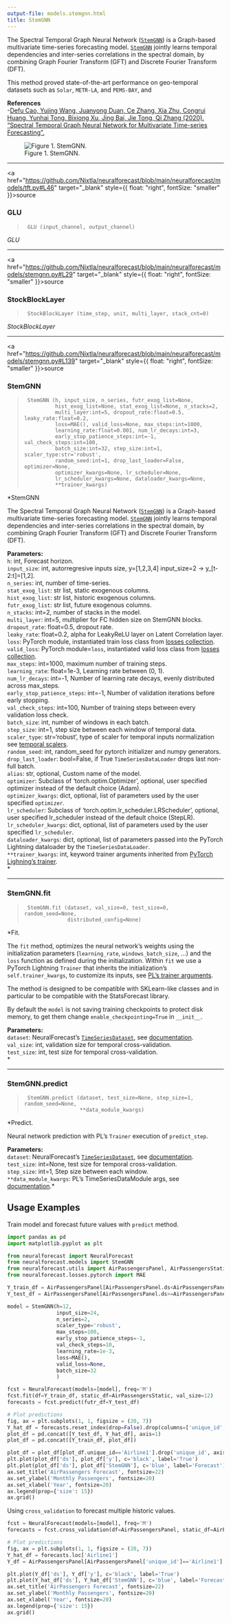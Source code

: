 ```yaml
---
output-file: models.stemgnn.html
title: StemGNN
---
```



The Spectral Temporal Graph Neural Network
([`StemGNN`](https://nixtlaverse.nixtla.io/neuralforecast/models.stemgnn.html#stemgnn))
is a Graph-based multivariate time-series forecasting model.
[`StemGNN`](https://nixtlaverse.nixtla.io/neuralforecast/models.stemgnn.html#stemgnn)
jointly learns temporal dependencies and inter-series correlations in
the spectral domain, by combining Graph Fourier Transform (GFT) and
Discrete Fourier Transform (DFT).

This method proved state-of-the-art performance on geo-temporal datasets
such as `Solar`, `METR-LA`, and `PEMS-BAY`, and

**References**<br/> -[Defu Cao, Yujing Wang, Juanyong Duan, Ce Zhang, Xia
Zhu, Congrui Huang, Yunhai Tong, Bixiong Xu, Jing Bai, Jie Tong, Qi
Zhang (2020). “Spectral Temporal Graph Neural Network for Multivariate
Time-series
Forecasting”.](https://proceedings.neurips.cc/paper/2020/hash/cdf6581cb7aca4b7e19ef136c6e601a5-Abstract.html)

<figure>
<img src="imgs_models/stemgnn.png" alt="Figure 1. StemGNN." />
<figcaption aria-hidden="true">Figure 1. StemGNN.</figcaption>
</figure>

------------------------------------------------------------------------

<a
href="https://github.com/Nixtla/neuralforecast/blob/main/neuralforecast/models/tft.py#L46"
target="_blank" style={{ float: "right", fontSize: "smaller" }}>source</a>

### GLU

> ``` text
>  GLU (input_channel, output_channel)
> ```

*GLU*

------------------------------------------------------------------------

<a
href="https://github.com/Nixtla/neuralforecast/blob/main/neuralforecast/models/stemgnn.py#L29"
target="_blank" style={{ float: "right", fontSize: "smaller" }}>source</a>

### StockBlockLayer

> ``` text
>  StockBlockLayer (time_step, unit, multi_layer, stack_cnt=0)
> ```

*StockBlockLayer*

------------------------------------------------------------------------

<a
href="https://github.com/Nixtla/neuralforecast/blob/main/neuralforecast/models/stemgnn.py#L139"
target="_blank" style={{ float: "right", fontSize: "smaller" }}>source</a>

### StemGNN

> ``` text
>  StemGNN (h, input_size, n_series, futr_exog_list=None,
>           hist_exog_list=None, stat_exog_list=None, n_stacks=2,
>           multi_layer:int=5, dropout_rate:float=0.5, leaky_rate:float=0.2,
>           loss=MAE(), valid_loss=None, max_steps:int=1000,
>           learning_rate:float=0.001, num_lr_decays:int=3,
>           early_stop_patience_steps:int=-1, val_check_steps:int=100,
>           batch_size:int=32, step_size:int=1, scaler_type:str='robust',
>           random_seed:int=1, drop_last_loader=False, optimizer=None,
>           optimizer_kwargs=None, lr_scheduler=None,
>           lr_scheduler_kwargs=None, dataloader_kwargs=None,
>           **trainer_kwargs)
> ```

\*StemGNN

The Spectral Temporal Graph Neural Network
([`StemGNN`](https://nixtlaverse.nixtla.io/neuralforecast/models.stemgnn.html#stemgnn))
is a Graph-based multivariate time-series forecasting model.
[`StemGNN`](https://nixtlaverse.nixtla.io/neuralforecast/models.stemgnn.html#stemgnn)
jointly learns temporal dependencies and inter-series correlations in
the spectral domain, by combining Graph Fourier Transform (GFT) and
Discrete Fourier Transform (DFT).

**Parameters:**<br/> `h`: int, Forecast horizon. <br/> `input_size`: int,
autorregresive inputs size, y=\[1,2,3,4\] input_size=2 -\>
y\_\[t-2:t\]=\[1,2\].<br/> `n_series`: int, number of time-series.<br/>
`stat_exog_list`: str list, static exogenous columns.<br/>
`hist_exog_list`: str list, historic exogenous columns.<br/>
`futr_exog_list`: str list, future exogenous columns.<br/> `n_stacks`:
int=2, number of stacks in the model.<br/> `multi_layer`: int=5,
multiplier for FC hidden size on StemGNN blocks.<br/> `dropout_rate`:
float=0.5, dropout rate.<br/> `leaky_rate`: float=0.2, alpha for
LeakyReLU layer on Latent Correlation layer.<br/> `loss`: PyTorch module,
instantiated train loss class from [losses
collection](https://nixtla.github.io/neuralforecast/losses.pytorch.html).<br/>
`valid_loss`: PyTorch module=`loss`, instantiated valid loss class from
[losses
collection](https://nixtla.github.io/neuralforecast/losses.pytorch.html).<br/>
`max_steps`: int=1000, maximum number of training steps.<br/>
`learning_rate`: float=1e-3, Learning rate between (0, 1).<br/>
`num_lr_decays`: int=-1, Number of learning rate decays, evenly
distributed across max_steps.<br/> `early_stop_patience_steps`: int=-1,
Number of validation iterations before early stopping.<br/>
`val_check_steps`: int=100, Number of training steps between every
validation loss check.<br/> `batch_size`: int, number of windows in each
batch.<br/> `step_size`: int=1, step size between each window of temporal
data.<br/> `scaler_type`: str=‘robust’, type of scaler for temporal
inputs normalization see [temporal
scalers](https://nixtla.github.io/neuralforecast/common.scalers.html).<br/>
`random_seed`: int, random_seed for pytorch initializer and numpy
generators.<br/> `drop_last_loader`: bool=False, if True
`TimeSeriesDataLoader` drops last non-full batch.<br/> `alias`: str,
optional, Custom name of the model.<br/> `optimizer`: Subclass of
‘torch.optim.Optimizer’, optional, user specified optimizer instead of
the default choice (Adam).<br/> `optimizer_kwargs`: dict, optional, list
of parameters used by the user specified `optimizer`.<br/>
`lr_scheduler`: Subclass of ‘torch.optim.lr_scheduler.LRScheduler’,
optional, user specified lr_scheduler instead of the default choice
(StepLR).<br/> `lr_scheduler_kwargs`: dict, optional, list of parameters
used by the user specified `lr_scheduler`.<br/> `dataloader_kwargs`:
dict, optional, list of parameters passed into the PyTorch Lightning
dataloader by the `TimeSeriesDataLoader`. <br/> `**trainer_kwargs`: int,
keyword trainer arguments inherited from [PyTorch Lighning’s
trainer](https://pytorch-lightning.readthedocs.io/en/stable/api/pytorch_lightning.trainer.trainer.Trainer.html?highlight=trainer).<br/>\*

------------------------------------------------------------------------

### StemGNN.fit

> ``` text
>  StemGNN.fit (dataset, val_size=0, test_size=0, random_seed=None,
>               distributed_config=None)
> ```

\*Fit.

The `fit` method, optimizes the neural network’s weights using the
initialization parameters (`learning_rate`, `windows_batch_size`, …) and
the `loss` function as defined during the initialization. Within `fit`
we use a PyTorch Lightning `Trainer` that inherits the initialization’s
`self.trainer_kwargs`, to customize its inputs, see [PL’s trainer
arguments](https://pytorch-lightning.readthedocs.io/en/stable/api/pytorch_lightning.trainer.trainer.Trainer.html?highlight=trainer).

The method is designed to be compatible with SKLearn-like classes and in
particular to be compatible with the StatsForecast library.

By default the `model` is not saving training checkpoints to protect
disk memory, to get them change `enable_checkpointing=True` in
`__init__`.

**Parameters:**<br/> `dataset`: NeuralForecast’s
[`TimeSeriesDataset`](https://nixtlaverse.nixtla.io/neuralforecast/tsdataset.html#timeseriesdataset),
see
[documentation](https://nixtla.github.io/neuralforecast/tsdataset.html).<br/>
`val_size`: int, validation size for temporal cross-validation.<br/>
`test_size`: int, test size for temporal cross-validation.<br/>\*

------------------------------------------------------------------------

### StemGNN.predict

> ``` text
>  StemGNN.predict (dataset, test_size=None, step_size=1, random_seed=None,
>                   **data_module_kwargs)
> ```

\*Predict.

Neural network prediction with PL’s `Trainer` execution of
`predict_step`.

**Parameters:**<br/> `dataset`: NeuralForecast’s
[`TimeSeriesDataset`](https://nixtlaverse.nixtla.io/neuralforecast/tsdataset.html#timeseriesdataset),
see
[documentation](https://nixtla.github.io/neuralforecast/tsdataset.html).<br/>
`test_size`: int=None, test size for temporal cross-validation.<br/>
`step_size`: int=1, Step size between each window.<br/>
`**data_module_kwargs`: PL’s TimeSeriesDataModule args, see
[documentation](https://pytorch-lightning.readthedocs.io/en/1.6.1/extensions/datamodules.html#using-a-datamodule).\*

## Usage Examples

Train model and forecast future values with `predict` method.

```python
import pandas as pd
import matplotlib.pyplot as plt

from neuralforecast import NeuralForecast
from neuralforecast.models import StemGNN
from neuralforecast.utils import AirPassengersPanel, AirPassengersStatic
from neuralforecast.losses.pytorch import MAE

Y_train_df = AirPassengersPanel[AirPassengersPanel.ds<AirPassengersPanel['ds'].values[-12]].reset_index(drop=True) # 132 train
Y_test_df = AirPassengersPanel[AirPassengersPanel.ds>=AirPassengersPanel['ds'].values[-12]].reset_index(drop=True) # 12 test

model = StemGNN(h=12,
                input_size=24,
                n_series=2,
                scaler_type='robust',
                max_steps=100,
                early_stop_patience_steps=-1,
                val_check_steps=10,
                learning_rate=1e-3,
                loss=MAE(),
                valid_loss=None,
                batch_size=32
                )

fcst = NeuralForecast(models=[model], freq='M')
fcst.fit(df=Y_train_df, static_df=AirPassengersStatic, val_size=12)
forecasts = fcst.predict(futr_df=Y_test_df)

# Plot predictions
fig, ax = plt.subplots(1, 1, figsize = (20, 7))
Y_hat_df = forecasts.reset_index(drop=False).drop(columns=['unique_id','ds'])
plot_df = pd.concat([Y_test_df, Y_hat_df], axis=1)
plot_df = pd.concat([Y_train_df, plot_df])

plot_df = plot_df[plot_df.unique_id=='Airline1'].drop('unique_id', axis=1)
plt.plot(plot_df['ds'], plot_df['y'], c='black', label='True')
plt.plot(plot_df['ds'], plot_df['StemGNN'], c='blue', label='Forecast')
ax.set_title('AirPassengers Forecast', fontsize=22)
ax.set_ylabel('Monthly Passengers', fontsize=20)
ax.set_xlabel('Year', fontsize=20)
ax.legend(prop={'size': 15})
ax.grid()
```

Using `cross_validation` to forecast multiple historic values.

```python
fcst = NeuralForecast(models=[model], freq='M')
forecasts = fcst.cross_validation(df=AirPassengersPanel, static_df=AirPassengersStatic, n_windows=2, step_size=12)

# Plot predictions
fig, ax = plt.subplots(1, 1, figsize = (20, 7))
Y_hat_df = forecasts.loc['Airline1']
Y_df = AirPassengersPanel[AirPassengersPanel['unique_id']=='Airline1']

plt.plot(Y_df['ds'], Y_df['y'], c='black', label='True')
plt.plot(Y_hat_df['ds'], Y_hat_df['StemGNN'], c='blue', label='Forecast')
ax.set_title('AirPassengers Forecast', fontsize=22)
ax.set_ylabel('Monthly Passengers', fontsize=20)
ax.set_xlabel('Year', fontsize=20)
ax.legend(prop={'size': 15})
ax.grid()
```

